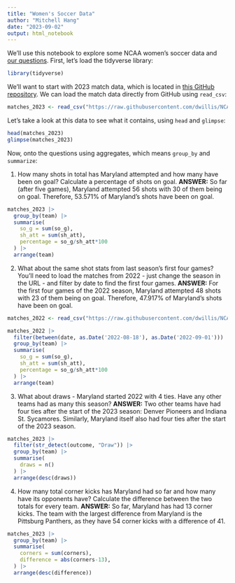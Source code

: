 ```yaml
---
title: "Women's Soccer Data"
author: "Mitchell Hang"
date: "2023-09-02"
output: html_notebook
---
```


We'll use this notebook to explore some NCAA women's soccer data and [our questions](https://docs.google.com/spreadsheets/d/1kTSrnl1URmcexIWLDMWqDnp3q-c2OS45uifnhjp10n4/edit#gid=0). First, let's load the tidyverse library:

```r
library(tidyverse)
```

We'll want to start with 2023 match data, which is located in [this GitHub repository](https://github.com/dwillis/NCAAWomensSoccerData). We can load the match data directly from GitHub using `read_csv`:


```r
matches_2023 <- read_csv("https://raw.githubusercontent.com/dwillis/NCAAWomensSoccerData/main/data/ncaa_womens_soccer_matchstats_2023.csv")
```

Let's take a look at this data to see what it contains, using `head` and `glimpse`:

```r
head(matches_2023)
glimpse(matches_2023)
```

Now, onto the questions using aggregates, which means `group_by` and `summarize`:

1. How many shots in total has Maryland attempted and how many have been on goal? Calculate a percentage of shots on goal.
**ANSWER:** So far (after five games), Maryland attempted 56 shots with 30 of them being on goal. Therefore, 53.571% of Maryland's shots have been on goal.

```r
matches_2023 |>
  group_by(team) |>
  summarise(
    so_g = sum(so_g),
    sh_att = sum(sh_att),
    percentage = so_g/sh_att*100
  ) |> 
  arrange(team)
```

2. What about the same shot stats from last season's first four games? You'll need to load the matches from 2022 - just change the season in the URL - and filter by date to find the first four games.
**ANSWER:** For the first four games of the 2022 season, Maryland attempted 48 shots with 23 of them being on goal. Therefore, 47.917% of Maryland's shots have been on goal.

```r
matches_2022 <- read_csv("https://raw.githubusercontent.com/dwillis/NCAAWomensSoccerData/main/data/ncaa_womens_soccer_matchstats_2022.csv")

matches_2022 |>
  filter(between(date, as.Date('2022-08-18'), as.Date('2022-09-01'))) |>
  group_by(team) |>
  summarise(
    so_g = sum(so_g),
    sh_att = sum(sh_att),
    percentage = so_g/sh_att*100
  ) |> 
  arrange(team)
```


3. What about draws - Maryland started 2022 with 4 ties. Have any other teams had as many this season?
**ANSWER:** Two other teams have had four ties after the start of the 2023 season: Denver Pioneers and Indiana St. Sycamores. Similarly, Maryland itself also had four ties after the start of the 2023 season. 

```r
matches_2023 |>
  filter(str_detect(outcome, "Draw")) |>
  group_by(team) |>
  summarise(
    draws = n()
  ) |> 
  arrange(desc(draws))
```


4. How many total corner kicks has Maryland had so far and how many have its opponents have? Calculate the difference between the two totals for every team.
**ANSWER:** So far, Maryland has had 13 corner kicks. The team with the largest difference from Maryland is the Pittsburg Panthers, as they have 54 corner kicks with a difference of 41.

```r
matches_2023 |>
  group_by(team) |>
  summarise(
    corners = sum(corners),
    difference = abs(corners-13),
  ) |> 
  arrange(desc(difference))
```

